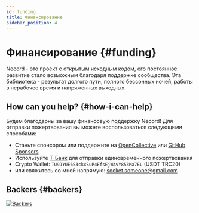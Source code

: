 ```yaml
---
id: funding
title: Финансирование
sidebar_position: 4
---
```


# Финансирование {#funding}

Necord - это проект с открытым исходным кодом, его постоянное развитие стало возможным благодаря поддержке сообщества.
Эта библиотека - результат долгого пути, полного бессонных ночей, работы в нерабочее время и напряженных выходных.

## How can you help? {#how-i-can-help}

Будем благодарны за вашу финансовую поддержку Necord!
Для отправки пожертвования вы можете воспользоваться следующими способами:

- Станьте спонсором или поддержите на [OpenCollective](https://opencollective.com/necord) или [GitHub Sponsors](https://github.com/sponsors/necordjs)
- Используйте [Т-Банк](https://www.tinkoff.ru/rm/filippov.aleksey372/YN6Ob51146) для отправки единовременного пожертвования
- Crypto Wallet: `TU9JYUE6S3ckxSuP4EfsEjWAvY853Ma7EL` (USDT TRC20)
- или свяжитесь со мной напрямую: [socket.someone@gmail.com](mailto:socket.someone@gmail.com)

## Backers {#backers}

<a href="https://opencollective.com/necord" target="_blank">
	<img src="https://opencollective.com/necord/backers.svg?width=1000" alt="Backers" />
</a>
